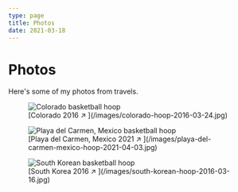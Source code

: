 ```yaml
---
type: page
title: Photos
date: 2021-03-18
---
```


# Photos

Here's some of my photos from travels.


<figure>
	<Image
		src='/images/colorado-hoop-2016-03-24.jpg'
		alt='Colorado basketball hoop'
		width={1544}
		height={1024}
		priority
		className='next-image'
	/>
	<figcaption>[Colorado 2016 ↗ ](/images/colorado-hoop-2016-03-24.jpg)</figcaption>
</figure>

<figure>
	<Image
		src='/images/playa-del-carmen-mexico-hoop-2021-04-03.jpg'
		alt='Playa del Carmen, Mexico basketball hoop'
		width={2268}
		height={4032}
		priority
		className='next-image'
	/>
	<figcaption>[Playa del Carmen, Mexico 2021 ↗ ](/images/playa-del-carmen-mexico-hoop-2021-04-03.jpg)</figcaption>
</figure>

<figure>
	<Image
		src='/images/south-korean-hoop-2016-03-16.jpg'
		alt='South Korean basketball hoop'
		width={1544}
		height={1024}
		priority
		className='next-image'
	/>
	<figcaption>[South Korea 2016 ↗ ](/images/south-korean-hoop-2016-03-16.jpg)</figcaption>
</figure>
